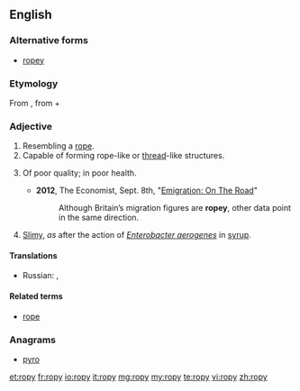 ==English==

===Alternative forms===
* [[ropey]]

===Etymology===
From {{etyl|enm|en}} {{term|ropy||lang=enm}}, from {{term|rope||lang=enm}} + {{term|-y||lang=enm}}

===Adjective===
{{en-adj|ropier|ropiest|more}}

# Resembling a [[rope]].
# Capable of forming rope-like or [[thread]]-like structures.
# {{British|colloquial}} Of poor quality; in poor health.
#*'''2012''', The Economist, Sept. 8th, "[http://www.economist.com/node/21562230 Emigration: On The Road]"
#*:Although Britain’s migration figures are '''ropey''', other data point in the same direction.
# {{context|of [[milk]] or another liquid}} [[slimy|Slimy]], ''as'' after the action of ''[[Enterobacter aerogenes]]'' in [[syrup]].
====Translations====
{{trans-top|of poor quality; in poor health}}
* Russian: {{t|ru|скверный|n|tr=skvérnyj|sc=Cyrl}}, {{t|ru|неудовлетворительный|m|tr=neudovletvorítel'nyj|sc=Cyrl}}
{{trans-mid}}
{{trans-bottom}}


====Related terms====
* [[rope]]

===Anagrams===
* [[pyro#English|pyro]]

[[et:ropy]]
[[fr:ropy]]
[[io:ropy]]
[[it:ropy]]
[[mg:ropy]]
[[my:ropy]]
[[te:ropy]]
[[vi:ropy]]
[[zh:ropy]]